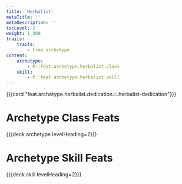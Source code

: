 ```yaml
---
title: 'Herbalist'
metaTitle: ''
metaDescription: ''
tocLevel: 2
weight: 1_300
traits:
    traits:
        - free archetype
content:
    archetype:
        - P::feat.archetype.herbalist.class
    skill:
        - P::feat.archetype.herbalist.skill
---
```


{{{card "feat.archetype.herbalist.dedication.::.herbalist-dedication"}}}

# Archetype Class Feats

{{{deck archetype levelHeading=2}}}

# Archetype Skill Feats

{{{deck skill levelHeading=2}}}
